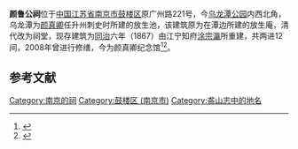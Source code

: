 {{文物保护单位
| 级别 = 市县级
| 省名 = 江苏省
| 市/县名 = 南京市
| 图片 = [[File:The_Memorial_Temple_for_Yan_Zhenqing_01_2013-03.JPG|260px]]<br><small>颜鲁公祠大门，2013年3月</small>
| 名称 = 颜鲁公祠
| 编号 = 第一批，编号不详
| 分类 = 古建筑
| 所在 = [[鼓楼区_(南京市)|鼓楼区]]乌龙潭公园内
| 时代 = 清
| 登录 = 1982年8月
}} 
'''颜鲁公祠'''位于[[中国|中国]][[江苏省|江苏省]][[南京市|南京市]][[鼓楼区_(南京市)|鼓楼区]]原广州路221号，今[[乌龙潭公园|乌龙潭公园]]内西北角，乌龙潭为[[颜真卿|颜真卿]]任升州刺史时所建的放生池，该建筑原为在潭边所建的放生庵，清代改为祠堂，现存建筑为[[同治|同治]]六年（1867）由江宁知府[[涂宗瀛|涂宗瀛]]所重建，共两进12间，2008年曾进行修缮，今为颜真卿纪念馆<ref>{{cite web|url=http://news.longhoo.net/gb/longhoo/news/nanjing/culture/userobject1ai772315.html|title=《颜鲁公祠昨重回乌龙潭 打造成文化名人主题公园》|work=章杰
|date=2008-01-11
|access-date=2021-12-12
|url-status=dead
|archive-url=https://archive.md/TnYeo
|archive-date=2013-05-02
|publisher=南京日报}}</ref><ref>{{cite web |url=http://yn.people.com.cn/various/BIG5/n/2013/0104/c228585-17954076.html|title=《颜真卿曾统帅20万大军平乱 当州刺史后设放生池》
|date=2013-01-04
|accessdate=2021-12-12
|url-status=dead
|archive-url=https://archive.md/IywZC
|archive-date=2013-04-24
|work=肖雷|publisher=扬子晚报}}</ref>。
==参考文献==
{{Reflist}}
{{nanjing-stub}}
{{DEFAULTSORT:Y}}
[[Category:南京的祠|Category:南京的祠]]
[[Category:鼓楼区_(南京市)|Category:鼓楼区 (南京市)]]
[[Category:盋山志中的地名|Category:盋山志中的地名]]